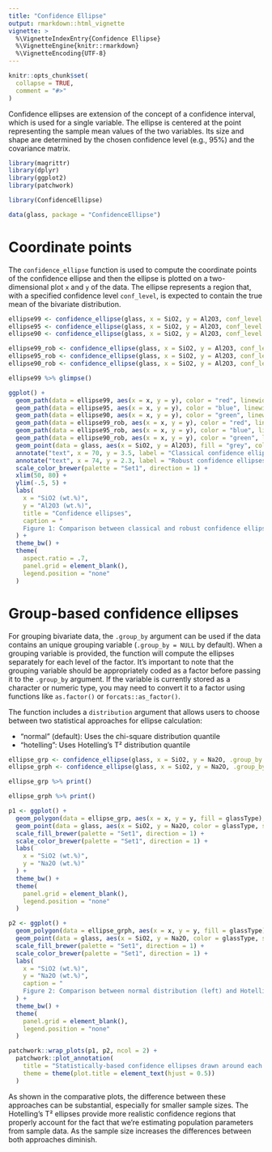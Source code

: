 ```yaml
---
title: "Confidence Ellipse"
output: rmarkdown::html_vignette
vignette: >
  %\VignetteIndexEntry{Confidence Ellipse}
  %\VignetteEngine{knitr::rmarkdown}
  %\VignetteEncoding{UTF-8}
---
```


```r
knitr::opts_chunk$set(
  collapse = TRUE,
  comment = "#>"
)
```

Confidence ellipses are extension of the concept of a confidence interval, which is used for a single variable. The ellipse is centered at the point representing the sample mean values of the two variables. Its size and shape are determined by the chosen confidence level (e.g., 95%) and the covariance matrix.

```r
library(magrittr)
library(dplyr)
library(ggplot2)
library(patchwork)
```

```r
library(ConfidenceEllipse)
```

```r
data(glass, package = "ConfidenceEllipse")
```

# Coordinate points

The `confidence_ellipse` function is used to compute the coordinate points of the confidence ellipse and then the ellipse is plotted on a two-dimensional plot `x` and `y` of the data. The ellipse represents a region that, with a specified confidence level `conf_level`, is expected to contain the true mean of the bivariate distribution.

```r
ellipse99 <- confidence_ellipse(glass, x = SiO2, y = Al2O3, conf_level = 0.99)
ellipse95 <- confidence_ellipse(glass, x = SiO2, y = Al2O3, conf_level = 0.95)
ellipse90 <- confidence_ellipse(glass, x = SiO2, y = Al2O3, conf_level = 0.90)
```

```r
ellipse99_rob <- confidence_ellipse(glass, x = SiO2, y = Al2O3, conf_level = 0.99, robust = TRUE)
ellipse95_rob <- confidence_ellipse(glass, x = SiO2, y = Al2O3, conf_level = 0.95, robust = TRUE)
ellipse90_rob <- confidence_ellipse(glass, x = SiO2, y = Al2O3, conf_level = 0.90, robust = TRUE)
```

```r
ellipse99 %>% glimpse()
```

```r
ggplot() +
  geom_path(data = ellipse99, aes(x = x, y = y), color = "red", linewidth = 0.7, linetype = "dashed") +
  geom_path(data = ellipse95, aes(x = x, y = y), color = "blue", linewidth = 0.7, linetype = "dashed") +
  geom_path(data = ellipse90, aes(x = x, y = y), color = "green", linewidth = 0.7, linetype = "dashed") +
  geom_path(data = ellipse99_rob, aes(x = x, y = y), color = "red", linewidth = 1L, linetype = "solid") +
  geom_path(data = ellipse95_rob, aes(x = x, y = y), color = "blue", linewidth = 1L, linetype = "solid") +
  geom_path(data = ellipse90_rob, aes(x = x, y = y), color = "green", linewidth = 1L, linetype = "solid") +
  geom_point(data = glass, aes(x = SiO2, y = Al2O3), fill = "grey", color = "black", shape = 21, size = 3L) +
  annotate("text", x = 70, y = 3.5, label = "Classical confidence ellipses", color = "black", size = 4) +
  annotate("text", x = 74, y = 2.3, label = "Robust confidence ellipses", color = "black", size = 4) +
  scale_color_brewer(palette = "Set1", direction = 1) +
  xlim(50, 80) +
  ylim(-.5, 5) +
  labs(
    x = "SiO2 (wt.%)",
    y = "Al2O3 (wt.%)",
    title = "Confidence ellipses",
    caption = "
    Figure 1: Comparison between classical and robust confidence ellipse."
  ) +
  theme_bw() +
  theme(
    aspect.ratio = .7,
    panel.grid = element_blank(),
    legend.position = "none"
  )
```

# Group-based confidence ellipses

For grouping bivariate data, the `.group_by` argument can be used if the data contains an unique grouping variable (`.group_by = NULL` by default). When a grouping variable is provided, the function will compute the ellipses separately for each level of the factor. It's important to note that the grouping variable should be appropriately coded as a factor before passing it to the `.group_by` argument. If the variable is currently stored as a character or numeric type, you may need to convert it to a factor using functions like `as.factor()` or `forcats::as_factor()`.

The function includes a `distribution` argument that allows users to choose between two statistical approaches for ellipse calculation:

-   "normal" (default): Uses the chi-square distribution quantile
-   "hotelling": Uses Hotelling's T² distribution quantile

```r
ellipse_grp <- confidence_ellipse(glass, x = SiO2, y = Na2O, .group_by = glassType)
ellipse_grph <- confidence_ellipse(glass, x = SiO2, y = Na2O, .group_by = glassType, distribution = "hotelling")
```

```r
ellipse_grp %>% print()
```

```r
ellipse_grph %>% print()
```

```r
p1 <- ggplot() +
  geom_polygon(data = ellipse_grp, aes(x = x, y = y, fill = glassType), color = "black", alpha = .45) +
  geom_point(data = glass, aes(x = SiO2, y = Na2O, color = glassType, shape = glassType), size = 3L) +
  scale_fill_brewer(palette = "Set1", direction = 1) +
  scale_color_brewer(palette = "Set1", direction = 1) +
  labs(
    x = "SiO2 (wt.%)",
    y = "Na2O (wt.%)"
  ) +
  theme_bw() +
  theme(
    panel.grid = element_blank(),
    legend.position = "none"
  )
```

```r
p2 <- ggplot() +
  geom_polygon(data = ellipse_grph, aes(x = x, y = y, fill = glassType), color = "black", alpha = .45) +
  geom_point(data = glass, aes(x = SiO2, y = Na2O, color = glassType, shape = glassType), size = 3L) +
  scale_fill_brewer(palette = "Set1", direction = 1) +
  scale_color_brewer(palette = "Set1", direction = 1) +
  labs(
    x = "SiO2 (wt.%)",
    y = "Na2O (wt.%)",
    caption = "
    Figure 2: Comparison between normal distribution (left) and Hotelling's T² distribution (right) ellipses."
  ) +
  theme_bw() +
  theme(
    panel.grid = element_blank(),
    legend.position = "none"
  )
```

```r
patchwork::wrap_plots(p1, p2, ncol = 2) +
  patchwork::plot_annotation(
    title = "Statistically-based confidence ellipses drawn around each group",
    theme = theme(plot.title = element_text(hjust = 0.5))
  )
```

As shown in the comparative plots, the difference between these approaches can be substantial, especially for smaller sample sizes. The Hotelling's T² ellipses provide more realistic confidence regions that properly account for the fact that we're estimating population parameters from sample data. As the sample size increases the differences between both approaches diminish.



